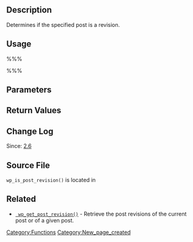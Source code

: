 {{Languages|
{{en|Function Reference/wp_is_post_revision}}
{{it|Riferimento funzioni/wp_is_post_revision}}
{{ja|関数リファレンス/wp_is_post_revision}}
}}
== Description ==

Determines if the specified post is a revision.

== Usage ==

%%%<?php wp_is_post_revision( $post ); ?>%%%

== Parameters ==

{{Parameter|$post|int&#124;object|Post ID or post object.|required}}

== Return Values ==

{{Return||boolean&#124;int|False if not a revision, ID of revision's parent otherwise.}}

== Change Log ==

Since: [[Version 2.6|2.6]]

== Source File ==

<tt>wp_is_post_revision()</tt> is located in {{Trac|wp-includes/revision.php}}

== Related ==
* <tt>[[Function_Reference/wp_get_post_revision| wp_get_post_revision()]]</tt> - Retrieve the post revisions of the current post or of a given post.
[[Category:Functions]]

[[Category:New_page_created]]
{{Tag Footer}}

{{Copyedit}}